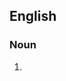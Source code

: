 {{also|energy meter}}

==English==

===Noun===
{{en-noun}}

# {{alternative spelling of|en|energy meter}}